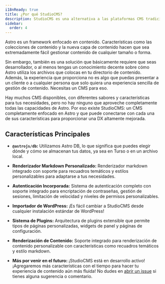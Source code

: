 ```yaml
---
i18nReady: true
title: ¿Por qué StudioCMS?
description: StudioCMS es una alternativa a las plataformas CMS tradicionales. Es un CMS sin interfaz que se basa en Astro DB y Astro para ofrecer una experiencia de gestión de contenido fluida.
sidebar:
  order: 4
---
```


Astro es un framework enfocado en contenido. Características como las colecciones de contenido y la nueva capa de contenido hacen que sea extremadamente fácil gestionar contenido de cualquier tamaño o forma.

Sin embargo, también es una solución que básicamente requiere que seas desarrollador, o al menos tengas un conocimiento decente sobre cómo Astro utiliza los archivos que
colocas en tu directorio de contenido. Además, la experiencia que proporciona no es algo que puedas presentar a un cliente o a cualquier persona que solo quiera una experiencia
sencilla de gestión de contenido. Necesitas un CMS para eso.

Hay muchos CMS disponibles, con diferentes sabores y características para tus necesidades, pero no hay ninguno que aproveche completamente todas las capacidades de Astro.
Por eso existe StudioCMS: un CMS completamente enfocado en Astro y que puede conectarse con cada una de sus características para proporcionar una DX altamente mejorada.

## Características Principales

- **`@astrojs/db`:** Utilizamos Astro DB, lo que significa que puedes elegir dónde y cómo se almacenan tus datos, ya sea en Turso o en un archivo local.

- **Renderizador Markdown Personalizado:** Renderizador markdown integrado con soporte para recuadros temáticos y estilos personalizables para adaptarse a tus necesidades.

- **Autenticación Incorporada:** Sistema de autenticación completo con soporte integrado para encriptación de contraseñas, gestión de sesiones, limitación de velocidad y niveles de permisos personalizables.

- **Importador de WordPress:** ¡Es fácil cambiar a StudioCMS desde cualquier instalación estándar de WordPress!

- **Sistema de Plugins:** Arquitectura de plugins extensible que permite tipos de páginas personalizadas, widgets de panel y páginas de configuración.

- **Renderización de Contenido:** Soporte integrado para renderización de contenido personalizable con características como recuadros temáticos y estilo markdown.

- **Más por venir en el futuro:** ¡StudioCMS está en desarrollo activo! ¡Agregaremos más características con el tiempo para hacer tu experiencia de contenido aún más fluida! No dudes en [abrir un issue](https://github.com/withstudiocms/studiocms/issues/new/choose) si tienes alguna sugerencia o comentario.

